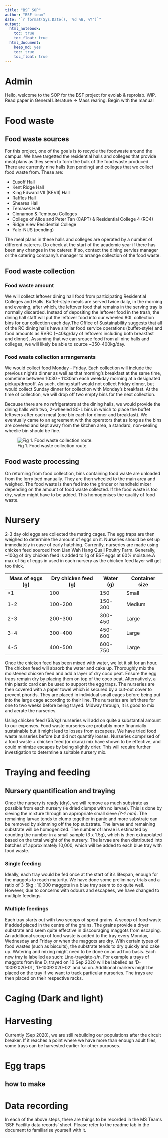 ```yaml
---
title: "BSF SOP"
author: "BSF team"
date: "`r format(Sys.Date(), '%d %B, %Y')`"
output:
  html_notebook:
    toc: true
    toc_float: true
  html_document: 
    keep_md: yes
    toc: true
    toc_float: true
---
```


# Admin 
Hello, welcome to the SOP for the BSF project for evolab & reprolab.  WiP. Read paper in General Literature -> Mass rearing. Begin with the manual

# Food waste
## Food waste sources
For this project, one of the goals is to recycle the foodwaste around the campus. We have targetted the residential halls and colleges that provide meal plans as they seem to form the bulk of the food waste produced. There are currently nine halls (ten pending) and colleges that we collect food waste from. These are:

  + Eusoff Hall
  + Kent Ridge Hall
  + King Edward VII (KEVII) Hall
  + Raffles Hall
  + Sheares Hall
  + Temasek Hall
  + Cinnamon & Tembusu Colleges
  + College of Alice and Peter Tan (CAPT) & Residential College 4 (RC4)
  + Ridge View Residential College
  + Yale-NUS (pending)

The meal plans in these halls and colleges are operated by a number of different caterers. Do check at the start of the academic year if there has been any changes in the caterer. If so, contact the dining servies manager or the catering company's manager to arrange collection of the food waste.


## Food waste collection
### Food waste amount
We will collect leftover dining hall food from participating Residential Colleges and Halls. Buffet-style meals are served twice daily, in the morning and evening, after which, the leftover food that remains in the serving tray is normally discarded. Instead of depositing the leftover food in the trash, the dining hall staff will put the leftover food into our wheeled 80L collection bins for our collection each day.The Office of Sustainability suggests that all of the RC dining halls have similar food service operations (buffet-style) and food amounts as RVRC (~40kg/day of leftovers including both breakfast and dinner). Assuming that we can srouce food from all nine halls and colleges, we will likely be able to source ~350-400kg/day.

### Food waste collection arrangements
We would collect food Monday - Friday. Each collection will include the previous night’s dinner as well as that morning’s breakfast at the same time, sometime between 10:30 - 11:30am each weekday morning at a designated pickup/dropoff. As such, dining staff would not collect Friday dinner, but would collect Sunday dinner for collection with Monday’s breakfast. At the time of collection, we will drop off two empty bins for the next collection.


Because there are no refrigerators at the dining halls, we would provide the dining halls with two, 2-wheeled 80-L bins in which to place the buffet leftovers after each meal (one bin each for dinner and breakfast). We eventually came to an agreement with the operators that as long as the bins are covered and kept away from the kitchen area, a standard, non-sealing wheelie bin should be fine.


![Fig 1. Food waste collection route.](images/FW_route.png)


## Food waste processing
On returning from food collection, bins containing food waste are unloaded from the lorry bed manually. They are then wheeled to the main area and weighed. 
The food wasts is then fed into the grinder or handheld mixer depending on the amount of food waste collected. If the food waste is too dry, water might have to be added. This homogenises the quality of food waste. 


# Nursery
2-3 day old eggs are collected the mating cages. The egg traps are then weighed to determine the amount  of eggs on it. Nurseries should be set up immediately in case of early hatching. Currently, nurseries are made using chicken feed sourced from Lian Wah Hang Quail Poultry Farm. Generally, ~100g of dry chicken feed is added to 1g of BSF eggs at 60% moisture.A max of 5g of eggs in used in each nursery as the chicken feed layer will get too thick. 


Mass of eggs (g) | Dry chicken feed (g) | Water (g) | Container size
-----------------|----------------------|-----------|-----------
<1 | 100 | 150 | Small
1-2 | 100-200 | 150-300 | Medium
2-3 | 200-300 | 300-450 | Large
3-4 | 300-400 | 450-600 | Large
4-5 | 400-500 | 600-750 | Large


Once the chicken feed has been mixed with water, we let it sit for an hour. The chicken feed will absorb the water and cake up. Thoroughly mix the moistened chicken feed and add a layer of dry coco peat. Ensure the egg traps remain dry by placing them on top of the coco peat. Alternatively, a thin plastic card can be used to support the egg traps. The nurseries are then covered with a paper towel which is secured by a cut-out cover to prevent phorids. They are placed in individual small cages before being put into the large cage according to their line. The nurseries are left there for one to two weeks before being trayed. Midway through, it is good to mix and aerate the nurseries. 


Using chicken feed ($3/kg) nurseries will add on quite a substantial amount to our expenses. Food waste nurseries are probably more financially sustainable but it might lead to losses from escapees. We have tried food waste nurseries before but did not quantify losses. Nurseries comprised of a food waste + chicken feed (or okara) mix have shown to be effective, and could minimize escapes by being slightly drier. This will require further investigation to determine a suitable nursery mix.


# Traying and feeding
## Nursery quantification and traying
Once the nursery is ready (dry), we will remove as much substrate as possible from each nursery (ie dried clumps with no larvae). This is done by sieving the mixture through an appropriate small sieve *(?-? mm)*. The remaining larvae tends to clump together in panic and more substrate can be removed by skimming off the top substrate. The larvae and remaining substrate will be homogenized. The number of larvae is estimated by counting the number in a small sample (3 x 1.5g), which is then extrapolated based on the total weight of the nursery. The larvae are then distributed into batches of approximately 10,000, which will be added to each blue tray with food waste. 


### Single feeding
Ideally, each tray would be fed once at the start of it's lifespan, enough for the maggots to reach maturity. We have done some preliminary trials and a ratio of 3-5kg : 10,000 maggots in a blue tray seem to do quite well. However, due to concerns with odours and escapees, we have changed to mutliple feedings.


### Multiple feedings
Each tray starts out with two scoops of spent grains. A scoop of food waste if added placed in the centre of the grains. The grains provide a dryer substrate and seem quite effective in discouraging maggots from escaping. An additional scoop of food waste is added to the tray every Monday, Wednesday and Friday or when the maggots are dry. With certain types of food wastes (such as biscuits), the substrate tends to dry quickly and cake up. Watering and mixing might need to be done on an ad hoc basis. Each new tray ia labelled as such: Line-traydate-s/n. For example a trays of maggots from line D, trayed on 10 Sep 2020 will be labelled as 'D-10092020-01', 'D-10092020-02' and so on. Additional markers might be placed on the tray if we want to track particular nurseries. The trays are then placed on their respective racks.


# Caging (Dark and light)


# Harvesting
Currently (Sep 2020), we are still rebuilding our populations after the circuit breaker. If it reaches a point where we have more than enough adult flies, some trays can be harvested earlier for other purposes.







# Egg traps
## how to make

# Data recording
In each of the above steps, there are things to be recorded in the MS Teams 'BSF Facility data records' sheet. Please refer to the readme tab in the document to familiarise yourself with it.  

